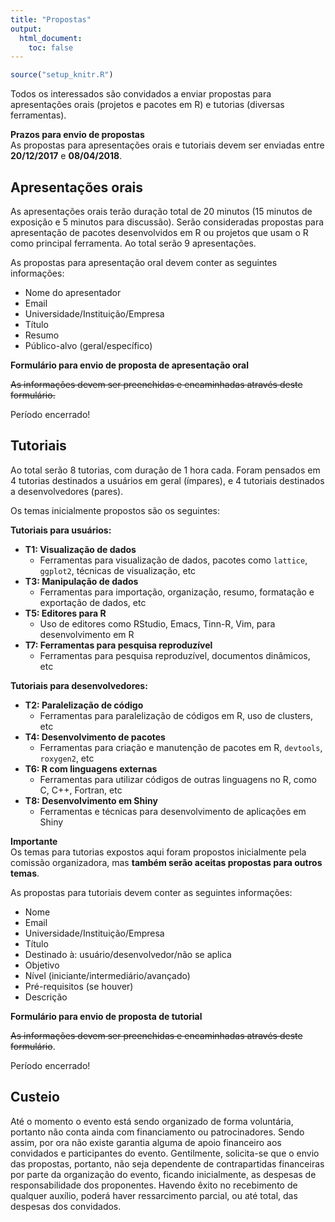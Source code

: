```yaml
---
title: "Propostas"
output:
  html_document:
    toc: false
---
```


```r
source("setup_knitr.R")
```

Todos os interessados são convidados a enviar propostas para
apresentações orais (projetos e pacotes em R) e tutorias (diversas
ferramentas).

<div class="panel panel-warning">
  <div class="panel-heading">**Prazos para envio de propostas**</div>
  <div class="panel-body">As propostas para apresentações orais e
  tutoriais devem ser enviadas entre **20/12/2017** e
  **08/04/2018**.</div>
</div>

## Apresentações orais

As apresentações orais terão duração total de 20 minutos (15 minutos de
exposição e 5 minutos para discussão). Serão consideradas propostas para
apresentação de pacotes desenvolvidos em R ou projetos que usam o R como
principal ferramenta. Ao total serão 9 apresentações.

As propostas para apresentação oral devem conter as seguintes
informações:

- Nome do apresentador
- Email
- Universidade/Instituição/Empresa
- Título
- Resumo
- Público-alvo (geral/específico)

<div class="panel panel-primary">
  <div class="panel-heading">**Formulário para envio de proposta de
  apresentação oral**</div>
  <div class="panel-body">
  ~~As informações devem ser preenchidas e encaminhadas através deste
  formulário.~~

  Período encerrado!
</div>
</div>

## Tutoriais

Ao total serão 8 tutorias, com duração de 1 hora cada. Foram pensados em
4 tutorias destinados a usuários em geral (ímpares), e 4 tutoriais
destinados a desenvolvedores (pares).

Os temas inicialmente propostos são os seguintes:

**Tutoriais para usuários:**

- **T1: Visualização de dados**
  - Ferramentas para visualização de dados, pacotes como `lattice`,
    `ggplot2`, técnicas de visualização, etc
- **T3: Manipulação de dados**
  - Ferramentas para importação, organização, resumo, formatação e
  exportação de dados, etc
- **T5: Editores para R**
  - Uso de editores como RStudio, Emacs, Tinn-R, Vim, para
    desenvolvimento em R
- **T7: Ferramentas para pesquisa reproduzível**
  - Ferramentas para pesquisa reproduzível, documentos dinâmicos, etc

**Tutoriais para desenvolvedores:**

- **T2: Paralelização de código**
  - Ferramentas para paralelização de códigos em R, uso de clusters, etc
- **T4: Desenvolvimento de pacotes**
  - Ferramentas para criação e manutenção de pacotes em R, `devtools`,
  `roxygen2`, etc
- **T6: R com linguagens externas**
  - Ferramentas para utilizar códigos de outras linguagens no R, como
  C, C++, Fortran, etc
- **T8: Desenvolvimento em Shiny**
  - Ferramentas e técnicas para desenvolvimento de aplicações em Shiny

<div class="panel panel-warning">
  <div class="panel-heading">**Importante**</div>
  <div class="panel-body">Os temas para tutorias expostos aqui foram
  propostos inicialmente pela comissão organizadora, mas **também serão
  aceitas propostas para outros temas**.</div>
</div>


As propostas para tutoriais devem conter as seguintes informações:

- Nome
- Email
- Universidade/Instituição/Empresa
- Título
- Destinado à: usuário/desenvolvedor/não se aplica
- Objetivo
- Nível (iniciante/intermediário/avançado)
- Pré-requisitos (se houver)
- Descrição

<div class="panel panel-primary">
  <div class="panel-heading">**Formulário para envio de proposta de
  tutorial**</div>
  <div class="panel-body">
  ~~As informações devem ser preenchidas e encaminhadas através deste
  formulário~~.

  Período encerrado!
  </div>
</div>

## Custeio

Até o momento o evento está sendo organizado de forma voluntária,
portanto não conta ainda com financiamento ou patrocinadores. Sendo
assim, por ora não existe garantia alguma de apoio financeiro aos
convidados e participantes do evento. Gentilmente, solicita-se que o
envio das propostas, portanto, não seja dependente de contrapartidas
financeiras por parte da organização do evento, ficando inicialmente, as
despesas de responsabilidade dos proponentes. Havendo êxito no
recebimento de qualquer auxílio, poderá haver ressarcimento parcial, ou
até total, das despesas dos convidados.
